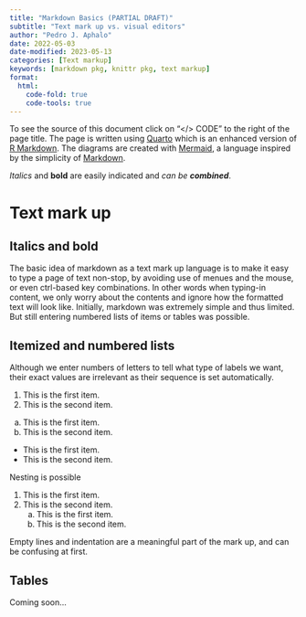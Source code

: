 ```yaml
---
title: "Markdown Basics (PARTIAL DRAFT)"
subtitle: "Text mark up vs. visual editors"
author: "Pedro J. Aphalo"
date: 2022-05-03
date-modified: 2023-05-13
categories: [Text markup]
keywords: [markdown pkg, knittr pkg, text markup]
format:
  html:
    code-fold: true
    code-tools: true
---
```


::: callout-note
To see the source of this document click on "</> CODE" to the right of the
page title. The page is written using [Quarto](https://quarto.org/) which is an enhanced version of [R Markdown](https://rmarkdown.rstudio.com/). The diagrams are created with [Mermaid](https://mermaid.js.org/), a language inspired by the simplicity of [Markdown](https://daringfireball.net/projects/markdown/syntax).
:::

_Italics_ and **bold** are easily indicated and _can be **combined**_.

# Text mark up

## Italics and bold

The basic idea of markdown as a text mark up language is to make it easy to type
a page of text non-stop, by avoiding use of menues and the mouse, or even
ctrl-based key combinations. In other words when typing-in content, we only
worry about the contents and ignore how the formatted text will look like.
Initially, markdown was extremely simple and thus limited. But still entering
numbered lists of items or tables was possible.

## Itemized and numbered lists

Although we enter numbers of letters to tell what type of labels we want, their
exact values are irrelevant as their sequence is set automatically.

1.   This is the first item.
1.   This is the second item.

a.   This is the first item.
a.   This is the second item.

-   This is the first item.
-   This is the second item.

Nesting is possible

1.  This is the first item.
1.  This is the second item.
    a.  This is the first item.
    a.  This is the second item.

::: callout-caution
Empty lines and indentation are a meaningful part of the mark up, and can be
confusing at first.
:::

## Tables

Coming soon...
 
